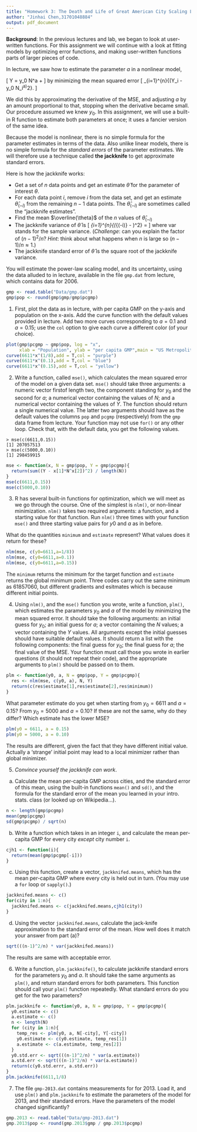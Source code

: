 ```yaml
---
title: "Homework 3: The Death and Life of Great American City Scaling Laws"
author: "Jinhai Chen,31701048884"
output: pdf_document
---
```


**Background**: In the previous lectures and lab, we began to look at user-written functions. For this assignment we will continue with a look at fitting models by optimizing error functions, and making user-written functions parts of larger pieces of code.

In lecture, we saw how to estimate the parameter $a$ in a nonlinear model,

\[
 Y = y_0 N^a + \mathrm{noise}
\]
by minimizing the mean squared error
\[
 \frac{1}{n}\sum_{i=1}^{n}{(Y_i - y_0 N_i^a)^2}.
\]

We did this by approximating the derivative of the MSE, and adjusting $a$ by an amount proportional to that, stopping when the derivative became small.  Our procedure assumed we knew $y_0$.  In this assignment, we will use a built-in R function to estimate both parameters at once; it uses a fancier version of the same idea.

Because the model is nonlinear, there is no simple formula for the parameter estimates in terms of the data.  Also unlike linear models, there is no simple formula for the _standard errors_ of the parameter estimates.  We will therefore use a technique called **the jackknife** to get approximate standard errors.

Here is how the jackknife works:

* Get a set of $n$ data points and get an estimate $\hat{\theta}$ for the  parameter of interest $\theta$.
* For each data point $i$, remove $i$ from the data set, and get an  estimate $\hat{\theta}_{(-i)}$ from the remaining $n-1$ data points.  The $\hat{\theta}_{(-i)}$ are sometimes called the "jackknife estimates".
* Find the mean $\overline{\theta}$ of the $n$ values of $\hat{\theta}_{(-i)}$
* The jackknife variance of $\hat{\theta}$ is
  \[
  \frac{n-1}{n}\sum_{i=1}^{n}{(\hat{\theta}_{(-i)} - \overline{\theta})^2} = \frac{(n-1)^2}{n}\mathrm{var}{[\hat{\theta}_{(-i)}]}
  \]
where $\mathrm{var}$ stands for the sample variance.  (_Challenge_: can you explain the factor of $(n-1)^2/n$?  _Hint_: think about what happens when $n$ is large so $(n-1)/n \approx 1$.)
* The jackknife standard error of $\hat{\theta}$ is the square root of the jackknife variance.
  
You will estimate the power-law scaling model, and its uncertainty, using the data alluded to in lecture, available in the file `gmp.dat` from lecture, which contains data for 2006.
```r
gmp <- read.table("Data/gmp.dat")
gmp$pop <- round(gmp$gmp/gmp$pcgmp)
```

1. First, plot the data as in lecture, with per capita GMP on the y-axis and population on the x-axis. Add the curve function with the default values provided in lecture. Add two more curves corresponding to $a=0.1$ and $a=0.15$; use the `col` option to give each curve a different color (of your choice).
```r
plot(gmp$pcgmp ~ gmp$pop, log = "x",
     xlab = "Population", ylab = "per capita GMP",main = "US Metropolitan Areas in 2016")
curve(6611*x^(1/8),add = T,col = "purple")
curve(6611*x^(0.1),add = T,col = "blue")
curve(6611*x^(0.15),add = T,col = "yellow")
```

2. Write a function, called `mse()`, which calculates the mean squared error of the model on a given data set. `mse()` should take three arguments: a numeric vector firstof length two, the  component standing for $y_0$ and the second for $a$; a numerical vector containing the values of $N$; and a numerical vector containing the values of $Y$.  The function should return a single numerical value. The latter two arguments should have as the default values the columns `pop` and `pcgmp` (respectively) from the `gmp` data frame from lecture.  Your function may not use `for()` or any other loop. Check that, with the default data, you get the following values.
```
> mse(c(6611,0.15))
[1] 207057513
> mse(c(5000,0.10))
[1] 298459915
```
```r
mse <- function(x, N = gmp$pop, Y = gmp$pcgmp){
  return(sum((Y - x[1]*N^x[2])^2) / length(N))
}
mse(c(6611,0.15))
mse(c(5000,0.10))
```

3. R has several built-in functions for optimization, which we will meet as we go through the course.  One of the simplest is `nlm()`, or non-linear minimization. `nlm()` takes two required arguments: a function, and a starting value for that function. Run `nlm()` three times with your function `mse()` and three starting value pairs for $y0$ and $a$ as in before.

What do the quantities `minimum` and `estimate` represent? What values does it return for these?
```r
nlm(mse, c(y0=6611,a=1/8))
nlm(mse, c(y0=6611,a=0.1))
nlm(mse, c(y0=6611,a=0.15))
```
The `minimum` returns the minimum for the target function and `estimate` returns the global minimum point. Three codes carry out the same minimum as 61857060, but different gradients and esitmates which is because different initial points.


4. Using `nlm()`, and the `mse()` function you wrote, write a function, `plm()`, which estimates the parameters $y_0$ and $a$ of the model by minimizing the mean squared error.  It should take the following arguments: an initial guess for $y_0$; an initial guess for $a$; a vector containing the $N$ values; a vector containing the $Y$ values.  All arguments except the initial guesses should have suitable default values.  It should return a list with the following components: the final guess for $y_0$; the final guess for $a$; the final value of the MSE.  Your function must call those you wrote in earlier questions (it should not repeat their code), and the appropriate arguments to `plm()` should be passed on to them.
```r
plm <- function(y0, a, N = gmp$pop, Y = gmp$pcgmp){
  res <- nlm(mse, c(y0, a), N, Y)
  return(c(res$estimate[1],res$estimate[2],res$minimum))
}
```
What parameter estimate do you get when starting from $y_0 = 6611$ and $a = 0.15$?  From $y_0 = 5000$ and $a = 0.10$?  If these are not the same, why do they differ?  Which estimate has the lower MSE?
```r
plm(y0 = 6611, a = 0.15)
plm(y0 = 5000, a = 0.10)
```
The results are different, given the fact that they have different initial value. Actually a 'strange' initial point may lead to a local minimizer rather than global minimizer.


5. _Convince yourself the jackknife can work_.
  a. Calculate the mean per-capita GMP across cities, and the standard error of this mean, using the built-in functions `mean()` and `sd()`, and the formula for the standard error of the mean you learned in your intro. stats. class (or looked up on Wikipedia...).
```r
n <- length(gmp$pcgmp)
mean(gmp$pcgmp)
sd(gmp$pcgmp) / sqrt(n)
```
  b. Write a function which takes in an integer `i`, and calculate the mean per-capita GMP for every city _except_ city number `i`.
```r
cjh1 <- function(i){
  return(mean(gmp$pcgmp[-i]))
}
```
  c. Using this function, create a vector, `jackknifed.means`, which has the mean per-capita GMP where every city is held out in turn.  (You may use a `for` loop or `sapply()`.)
```r
jackknifed.means <- c()
for(city in 1:n){
  jackknifed.means <- c(jackknifed.means,cjh1(city))
}
```
  d. Using the vector `jackknifed.means`, calculate the jack-knife approximation to the standard error of the mean.  How well does it match your answer from part (a)?
```r
sqrt(((n-1)^2/n) * var(jackknifed.means))
```
The results are same with acceptable error.

6. Write a function, `plm.jackknife()`, to calculate jackknife standard errors for the parameters $y_0$ and $a$.  It should take the same arguments as `plm()`, and return standard errors for both parameters.  This function should call your `plm()` function repeatedly.  What standard errors do you get for the two parameters?
```r
plm.jackknife <- function(y0, a, N = gmp$pop, Y = gmp$pcgmp){
  y0.estimate <- c()
  a.estimate <- c()
  n <- length(N)
  for (city in 1:n){
    temp_res <- plm(y0, a, N[-city], Y[-city])
    y0.estimate <- c(y0.estimate, temp_res[1])
    a.estimate <- c(a.estimate, temp_res[2])
  }
  y0.std.err <- sqrt(((n-1)^2/n) * var(a.estimate))
  a.std.err <- sqrt(((n-1)^2/n) * var(a.estimate))
  return(c(y0.std.errr, a.std.err))
}
plm.jackknife(6611,1/8)
```

7. The file `gmp-2013.dat` contains measurements for for 2013.  Load it, and use `plm()` and `plm.jackknife` to estimate the parameters of the model for 2013, and their standard errors.  Have the parameters of the model changed significantly?
```r
gmp.2013 <- read.table("Data/gmp-2013.dat")
gmp.2013$pop <- round(gmp.2013$gmp / gmp.2013$pcgmp)
```